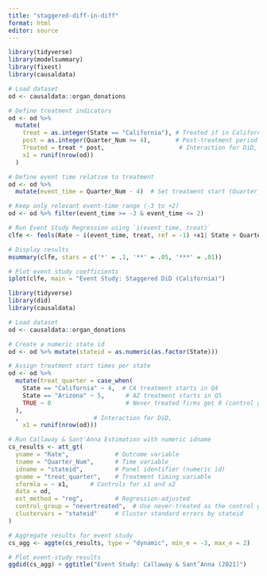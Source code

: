 ```yaml
---
title: "staggered-diff-in-diff"
format: html
editor: source
---
```


```r
library(tidyverse)
library(modelsummary)
library(fixest)
library(causaldata)

# Load dataset
od <- causaldata::organ_donations

# Define treatment indicators
od <- od %>%
  mutate(
    treat = as.integer(State == "California"), # Treated if in California
    post = as.integer(Quarter_Num >= 4),       # Post-treatment period
    Treated = treat * post,                     # Interaction for DiD,
    x1 = runif(nrow(od))
  )

# Define event time relative to treatment
od <- od %>%
  mutate(event_time = Quarter_Num - 4)  # Set treatment start (Quarter_Num = 4) as time 0

# Keep only relevant event-time range (-3 to +2)
od <- od %>% filter(event_time >= -3 & event_time <= 2)

# Run Event Study Regression using `i(event_time, treat)`
clfe <- feols(Rate ~ i(event_time, treat, ref = -1) +x1| State + Quarter, data = od)

# Display results
msummary(clfe, stars = c('*' = .1, '**' = .05, '***' = .01))

# Plot event study coefficients
iplot(clfe, main = "Event Study: Staggered DiD (California)")

```





```r
library(tidyverse)
library(did)
library(causaldata)

# Load dataset
od <- causaldata::organ_donations

# Create a numeric state id
od <- od %>% mutate(stateid = as.numeric(as.factor(State)))

# Assign treatment start times per state
od <- od %>%
  mutate(treat_quarter = case_when(
    State == "California" ~ 4,  # CA treatment starts in Q4
    State == "Arizona" ~ 5,      # AZ treatment starts in Q5
    TRUE ~ 0                     # Never treated firms get 0 (control group)
  ),
  ,                     # Interaction for DiD,
    x1 = runif(nrow(od)))

# Run Callaway & Sant'Anna Estimation with numeric idname
cs_results <- att_gt(
  yname = "Rate",             # Outcome variable
  tname = "Quarter_Num",      # Time variable
  idname = "stateid",         # Panel identifier (numeric id)
  gname = "treat_quarter",    # Treatment timing variable
  xformla = ~ x1,      # Controls for x1 and x2
  data = od,
  est_method = "reg",         # Regression-adjusted
  control_group = "nevertreated",  # Use never-treated as the control group
  clustervars = "stateid"     # Cluster standard errors by stateid
)

# Aggregate results for event study
cs_agg <- aggte(cs_results, type = "dynamic", min_e = -3, max_e = 2)

# Plot event-study results
ggdid(cs_agg) + ggtitle("Event Study: Callaway & Sant’Anna (2021)")


```


